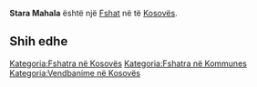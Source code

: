 {{Fshat në Kosovës
 | Emri                = Stara Mahala
| srp_N_name = Stara Mahala
| srp_N_FULL_NAME_RO = Stara Mahala
| srp_N_FULL_NAME_ND_RO = Stara Mahala
| srp_N_SORT_NAME_RG = STARAMAHALA
| srp_N_FULL_NAME_RG = Stara Mahala
| srp_N_FULL_NAME_ND_RG = Stara Mahala

 | Emri (Rasa dhanore) = 
 | Figura              = 
 | Shteti              = Kosovo
 | Komuna              = 
 | Kodi postar         = 
 | Sipërfaqja          = 

 | Popullsia           = 

 | Regj. i popullsisë  = 
 | Dend. e popullsisë  = 
 | Faqja zyrtare       = 
 <!--- Koordinatat ----> 
 | Gjerësia            = 42.550278
 | Gjatësia            = 21.543333
 | Lartësia            = 
}}
'''Stara Mahala''' është një [[Fshat]] në [[]] të [[Kosovës]].

<!-- == Gjeografia == -->
<!-- == Historia == -->
<!-- == Demografia == -->
== Shih edhe ==
{{Komuna }}
{{Kosovo-Administrata-Cung}}

[[Kategoria:Fshatra në Kosovës]]
[[Kategoria:Fshatra në Kommunes ]]
[[Kategoria:Vendbanime në Kosovës]]